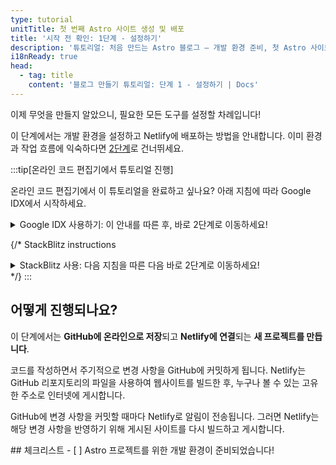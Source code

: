 ```yaml
---
type: tutorial
unitTitle: 첫 번째 Astro 사이트 생성 및 배포
title: '시작 전 확인: 1단계 - 설정하기'
description: '튜토리얼: 처음 만드는 Astro 블로그 — 개발 환경 준비, 첫 Astro 사이트 제작 및 배포'
i18nReady: true
head:
  - tag: title
    content: '블로그 만들기 튜토리얼: 단계 1 - 설정하기 | Docs'
---
```


이제 무엇을 만들지 알았으니, 필요한 모든 도구를 설정할 차례입니다!

이 단계에서는 개발 환경을 설정하고 Netlify에 배포하는 방법을 안내합니다. 이미 환경과 작업 흐름에 익숙하다면 [2단계](/ko/tutorial/2-pages/)로 건너뛰세요.

:::tip[온라인 코드 편집기에서 튜토리얼 진행]

온라인 코드 편집기에서 이 튜토리얼을 완료하고 싶나요? 아래 지침에 따라 Google IDX에서 시작하세요.

<details>
<summary>Google IDX 사용하기: 이 안내를 따른 후, 바로 2단계로 이동하세요!</summary>

**IDX 설정**

<Steps>
1. [IDX의 새 작업 공간에서 "Empty Project" 템플릿을 실행하기 위해](https://astro.new/minimal?on=idx) 외부 링크를 따라가세요.

2. 아직 로그인하지 않았다면 안내에 따라 Google 계정에 로그인하세요.

3. 기본 이름인 "Empty Project"에서 변경하고 싶다면 프로젝트 이름을 입력하세요. **Create**를 클릭하세요.

4. 작업 공간이 생성될 때까지 기다리세요. 30 ~ 60초 정도 걸릴 수 있습니다. 모든 과정이 순조롭게 진행되면 온라인 코드 편집기에 Astro 프로젝트가 로드된 것을 확인할 수 있습니다.

5. IDX가 두 스크립트를 실행할 때까지 기다리세요. 하나는 Astro를 설치하는 스크립트이며, 다른 하나는 개발 서버를 시작하는 스크립트입니다. Astro가 설치되기 전에 작업 공간이 로드되면 "couldn't find Astro"라는 메시지가 잠시 나타날 수 있습니다. 이 메시지가 자동으로 사라지지 않으면 무시하고 취소해도 됩니다.
</Steps>

**코드 변경**

모든 과정이 순조롭게 진행되면 웹사이트의 실시간 미리보기와 `src/pages/index.astro` 파일의 코드가 분할 화면으로 함께 실행되는 것을 확인할 수 있습니다. ["첫 번째 Astro 코드 작성하기"](/ko/tutorial/1-setup/3/)의 안내에 따라 이 파일을 수정해 보세요.

**Github 리포지토리 생성**

<Steps>
1. 세로 메뉴 바에서 "Source Control" 탐색 항목으로 이동하거나, <kbd>CTRL + SHIFT + G</kbd> 키를 눌러 메뉴를 여세요.

2. GitHub에 게시하기 위한 옵션을 선택하세요. 그러면 GitHub 계정에 새 리포지토리가 생성됩니다.
3. 안내에 따라 GitHub 계정에 로그인하세요.
4. 로그인 후, IDX 탭으로 돌아가 새 리포지토리의 이름을 지정하고, 비공개 또는 공개 리포지토리 여부를 선택할 수 있습니다. 이 튜토리얼에서는 원하는 이름과 유형의 리포지토리를 선택할 수 있습니다.
5. IDX는 첫 커밋을 생성하고, 프로젝트를 새 Github 리포지토리에 게시할 것입니다.
6. 앞으로는 GitHub에 커밋할 변경 사항이 있을 때마다 Source Control 탐색 아이콘에 숫자가 표시됩니다. 이 숫자는 마지막 커밋 이후 변경된 파일의 개수입니다. 이 탭으로 이동하여 커밋과 게시를 수행하면 커밋 메시지를 입력하고 리포지토리를 업데이트할 수 있습니다.
</Steps>

**사이트 배포**

개발하는 동안 Netlify에 배포하여 실시간 게시 버전의 사이트를 확인하고 싶다면, 1단계의 [사이트를 웹에 배포하기](/ko/tutorial/1-setup/5/)를 확인하세요.

그렇지 않다면, [2단계](/ko/tutorial/2-pages/)로 건너뛰어 Astro를 사용해 빌드를 시작하세요.

</details>

{/* StackBlitz instructions 
<details>
<summary>StackBlitz 사용: 다음 지침을 따른 다음 바로 2단계로 이동하세요!</summary>

**StackBlitz 설정**

<Steps>
1. [StackBlitz에서 "Empty Project" 템플릿 열기](https://astro.new/minimal?on=stackblitz)를 위해 외부 링크를 따라가세요.

2. GitHub 자격 증명을 사용하여 로그인하려면 오른쪽 상단의 "Sign in"을 클릭하세요.

3. StackBlitz 편집기 창의 왼쪽 상단에서 템플릿을 "fork"하려면 클릭하세요 (자신의 계정 대시보드에 저장).

4. 프로젝트가 로드될 때까지 기다리면 "Empty Project" 스타터의 실시간 미리보기가 표시됩니다.
</Steps>

**변경**

파일 창에 `src/pages/index.astro`가 표시되어야 합니다. 클릭하여 열고 [첫 번째 Astro 코드 작성하기](/ko/tutorial/1-setup/3/)을 따라 이 파일을 변경합니다.

**GitHub 저장소 생성**

<Steps>
1. 파일 목록 상단의 <kbd>Connect Repository</kbd> 버튼을 누르고 저장소의 새 이름을 입력한 후 <kbd>Create repo & push</kbd>를 클릭하세요.

2. GitHub에 다시 커밋할 변경 사항이 있으면 작업 공간 왼쪽 상단에 "Commit" 버튼이 나타납니다. 이를 클릭하면 커밋 메시지를 입력하고 저장소를 업데이트할 수 있습니다.
</Steps>

**사이트 배포**

작업하는 동안 사이트의 라이브 게시 버전을 Netlify에 배포하고 싶다면, 1단원의 [웹에 사이트 배포하기](/ko/tutorial/1-setup/5/)를 진행하세요.

그렇지 않으면 [2단계](/ko/tutorial/2-pages/)로 건너뛰어 Astro로 구축을 시작하세요!

</details>
*/}
:::

## 어떻게 진행되나요?

이 단계에서는 **GitHub에 온라인으로 저장**되고 **Netlify에 연결**되는 **새 프로젝트를 만듭니다**.

코드를 작성하면서 주기적으로 변경 사항을 GitHub에 커밋하게 됩니다. Netlify는 GitHub 리포지토리의 파일을 사용하여 웹사이트를 빌드한 후, 누구나 볼 수 있는 고유한 주소로 인터넷에 게시합니다.

GitHub에 변경 사항을 커밋할 때마다 Netlify로 알림이 전송됩니다. 그러면 Netlify는 해당 변경 사항을 반영하기 위해 게시된 사이트를 다시 빌드하고 게시합니다.

<Box icon="check-list">
## 체크리스트

<Checklist>
- [ ] Astro 프로젝트를 위한 개발 환경이 준비되었습니다!
</Checklist>
</Box>
